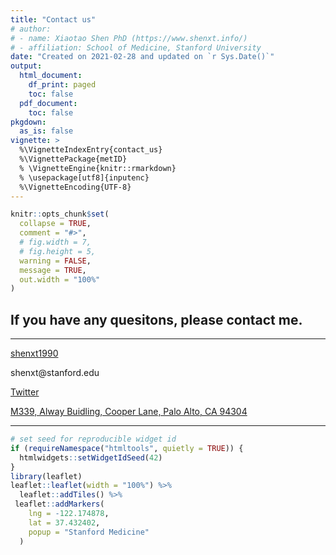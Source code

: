 ```yaml
---
title: "Contact us"
# author:
# - name: Xiaotao Shen PhD (https://www.shenxt.info/)
# - affiliation: School of Medicine, Stanford University
date: "Created on 2021-02-28 and updated on `r Sys.Date()`"
output:
  html_document:
    df_print: paged
    toc: false
  pdf_document:
    toc: false
pkgdown:
  as_is: false
vignette: >
  %\VignetteIndexEntry{contact_us}
  %\VignettePackage{metID}
  % \VignetteEngine{knitr::rmarkdown}
  % \usepackage[utf8]{inputenc}
  %\VignetteEncoding{UTF-8}
---
```


```r
knitr::opts_chunk$set(
  collapse = TRUE,
  comment = "#>",
  # fig.width = 7, 
  # fig.height = 5,
  warning = FALSE,
  message = TRUE,
  out.width = "100%"
)
```

<!-- <img src="../man/figures/adaflow_logo.png" align="middle" alt="" width="120" /> -->

## If you have any quesitons, please contact me.

---

<i class="fa fa-weixin"></i> [shenxt1990](https://www.shenxt.info/files/wechat_QR.jpg)

<i class="fa fa-envelope"></i> shenxt@stanford.edu

<i class="fa fa-twitter"></i> [Twitter](https://twitter.com/JasperShen1990)

<i class="fa fa-map-marker-alt"></i> [M339, Alway Buidling, Cooper Lane, Palo Alto, CA 94304](https://www.google.com/maps/place/Alway+Building/@37.4322345,-122.1770883,17z/data=!3m1!4b1!4m5!3m4!1s0x808fa4d335c3be37:0x9057931f3b312c29!8m2!3d37.4322345!4d-122.1748996)

---

```r
# set seed for reproducible widget id
if (requireNamespace("htmltools", quietly = TRUE)) {
  htmlwidgets::setWidgetIdSeed(42)
}
library(leaflet)
leaflet::leaflet(width = "100%") %>%
  leaflet::addTiles() %>%
 leaflet::addMarkers(
    lng = -122.174878,
    lat = 37.432402,
    popup = "Stanford Medicine"
  )
```



